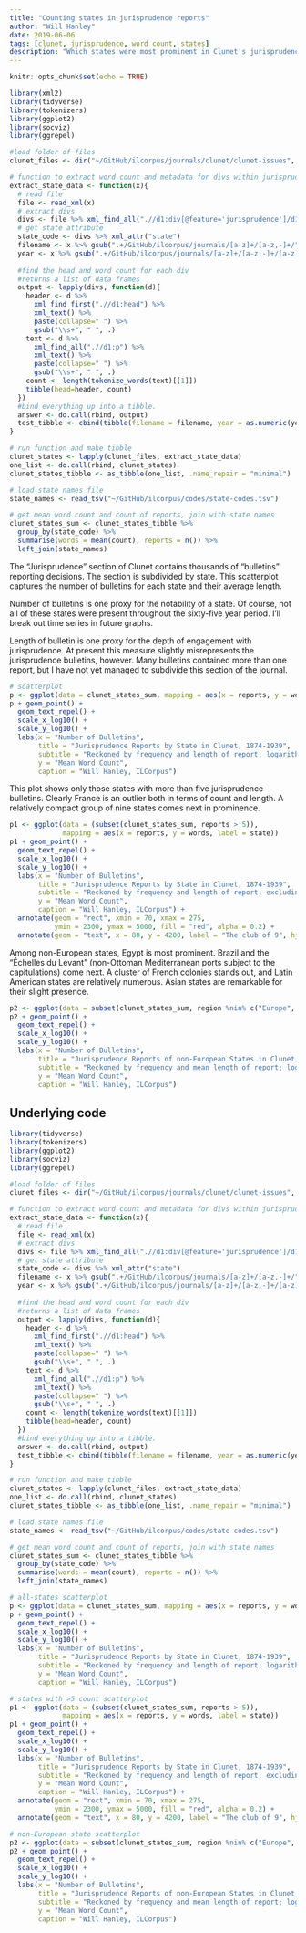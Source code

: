 ```yaml
---
title: "Counting states in jurisprudence reports"
author: "Will Hanley"
date: 2019-06-06
tags: [clunet, jurisprudence, word count, states]
description: "Which states were most prominent in Clunet's jurisprudence reporting?"
---
```


```r
knitr::opts_chunk$set(echo = TRUE)
```

```r
library(xml2)
library(tidyverse)
library(tokenizers)
library(ggplot2)
library(socviz)
library(ggrepel)

#load folder of files
clunet_files <- dir("~/GitHub/ilcorpus/journals/clunet/clunet-issues", full.names = TRUE)

# function to extract word count and metadata for divs within jurisprudence
extract_state_data <- function(x){
  # read file
  file <- read_xml(x)
  # extract divs
  divs <- file %>% xml_find_all(".//d1:div[@feature='jurisprudence']/d1:div")
  # get state attribute 
  state_code <- divs %>% xml_attr("state")
  filename <- x %>% gsub(".+/GitHub/ilcorpus/journals/[a-z]+/[a-z,-]+/", "", .) %>% gsub(".xml", "", .)
  year <- x %>% gsub(".+/GitHub/ilcorpus/journals/[a-z]+/[a-z,-]+/[a-z]+-", "", .) %>% gsub("-..xml", "", .)
  
  #find the head and word count for each div
  #returns a list of data frames
  output <- lapply(divs, function(d){
    header <- d %>% 
      xml_find_first(".//d1:head") %>% 
      xml_text() %>% 
      paste(collapse=" ") %>% 
      gsub("\\s+", " ", .)
    text <- d %>% 
      xml_find_all(".//d1:p") %>% 
      xml_text() %>% 
      paste(collapse=" ") %>% 
      gsub("\\s+", " ", .)
    count <- length(tokenize_words(text)[[1]])
    tibble(head=header, count)
  })
  #bind everything up into a tibble.
  answer <- do.call(rbind, output)
  test_tibble <- cbind(tibble(filename = filename, year = as.numeric(year), state_code = state_code), answer)
}

# run function and make tibble
clunet_states <- lapply(clunet_files, extract_state_data)
one_list <- do.call(rbind, clunet_states)
clunet_states_tibble <- as_tibble(one_list, .name_repair = "minimal")

# load state names file
state_names <- read_tsv("~/GitHub/ilcorpus/codes/state-codes.tsv")

# get mean word count and count of reports, join with state names
clunet_states_sum <- clunet_states_tibble %>% 
  group_by(state_code) %>% 
  summarise(words = mean(count), reports = n()) %>% 
  left_join(state_names)
```

The "Jurisprudence" section of Clunet contains thousands of "bulletins" reporting decisions. The section is subdivided by state. This scatterplot captures the number of bulletins for each state and their average length. 

Number of bulletins is one proxy for the notability of a state. Of course, not all of these states were present throughout the sixty-five year period. I'll break out time series in future graphs.

Length of bulletin is one proxy for the depth of engagement with jurisprudence. At present this measure slightly misrepresents the jurisprudence bulletins, however. Many bulletins contained more than one report, but I have not yet managed to subdivide this section of the journal.

```r
# scatterplot
p <- ggplot(data = clunet_states_sum, mapping = aes(x = reports, y = words, label = state))
p + geom_point() + 
  geom_text_repel() +
  scale_x_log10() +
  scale_y_log10() +
  labs(x = "Number of Bulletins", 
       title = "Jurisprudence Reports by State in Clunet, 1874-1939", 
       subtitle = "Reckoned by frequency and length of report; logarithmic scale", 
       y = "Mean Word Count",
       caption = "Will Hanley, ILCorpus")
```

This plot shows only those states with more than five jurisprudence bulletins. Clearly France is an outlier both in terms of count and length. A relatively compact group of nine states comes next in prominence. 

```r
p1 <- ggplot(data = (subset(clunet_states_sum, reports > 5)), 
             mapping = aes(x = reports, y = words, label = state))
p1 + geom_point() + 
  geom_text_repel() +
  scale_x_log10() +
  scale_y_log10() +
  labs(x = "Number of Bulletins", 
       title = "Jurisprudence Reports by State in Clunet, 1874-1939", 
       subtitle = "Reckoned by frequency and length of report; excluding states with fewer than five bulletins; logarithmic scale", 
       y = "Mean Word Count",
       caption = "Will Hanley, ILCorpus") +
  annotate(geom = "rect", xmin = 70, xmax = 275, 
           ymin = 2300, ymax = 5000, fill = "red", alpha = 0.2) +
  annotate(geom = "text", x = 80, y = 4200, label = "The club of 9", hjust = 0)
```

Among non-European states, Egypt is most prominent. Brazil and the "Échelles du Levant" (non-Ottoman Mediterranean ports subject to the capitulations) come next. A cluster of French colonies stands out, and Latin American states are relatively numerous. Asian states are remarkable for their slight presence.

```r
p2 <- ggplot(data = subset(clunet_states_sum, region %nin% c("Europe", "North America", "International", "NA")), mapping = aes(x = reports, y = words, label = state, color = region))
p2 + geom_point() + 
  geom_text_repel() +
  scale_x_log10() +
  scale_y_log10() +
  labs(x = "Number of Bulletins", 
       title = "Jurisprudence Reports of non-European States in Clunet, 1874-1939", 
       subtitle = "Reckoned by frequency and mean length of report; logarithmic scale", 
       y = "Mean Word Count",
       caption = "Will Hanley, ILCorpus")
```

## Underlying code


```r
library(tidyverse)
library(tokenizers)
library(ggplot2)
library(socviz)
library(ggrepel)

#load folder of files
clunet_files <- dir("~/GitHub/ilcorpus/journals/clunet/clunet-issues", full.names = TRUE)

# function to extract word count and metadata for divs within jurisprudence
extract_state_data <- function(x){
  # read file
  file <- read_xml(x)
  # extract divs
  divs <- file %>% xml_find_all(".//d1:div[@feature='jurisprudence']/d1:div")
  # get state attribute 
  state_code <- divs %>% xml_attr("state")
  filename <- x %>% gsub(".+/GitHub/ilcorpus/journals/[a-z]+/[a-z,-]+/", "", .) %>% gsub(".xml", "", .)
  year <- x %>% gsub(".+/GitHub/ilcorpus/journals/[a-z]+/[a-z,-]+/[a-z]+-", "", .) %>% gsub("-..xml", "", .)
  
  #find the head and word count for each div
  #returns a list of data frames
  output <- lapply(divs, function(d){
    header <- d %>% 
      xml_find_first(".//d1:head") %>% 
      xml_text() %>% 
      paste(collapse=" ") %>% 
      gsub("\\s+", " ", .)
    text <- d %>% 
      xml_find_all(".//d1:p") %>% 
      xml_text() %>% 
      paste(collapse=" ") %>% 
      gsub("\\s+", " ", .)
    count <- length(tokenize_words(text)[[1]])
    tibble(head=header, count)
  })
  #bind everything up into a tibble.
  answer <- do.call(rbind, output)
  test_tibble <- cbind(tibble(filename = filename, year = as.numeric(year), state_code = state_code), answer)
}

# run function and make tibble
clunet_states <- lapply(clunet_files, extract_state_data)
one_list <- do.call(rbind, clunet_states)
clunet_states_tibble <- as_tibble(one_list, .name_repair = "minimal")

# load state names file
state_names <- read_tsv("~/GitHub/ilcorpus/codes/state-codes.tsv")

# get mean word count and count of reports, join with state names
clunet_states_sum <- clunet_states_tibble %>% 
  group_by(state_code) %>% 
  summarise(words = mean(count), reports = n()) %>% 
  left_join(state_names)

# all-states scatterplot
p <- ggplot(data = clunet_states_sum, mapping = aes(x = reports, y = words, label = state))
p + geom_point() + 
  geom_text_repel() +
  scale_x_log10() +
  scale_y_log10() +
  labs(x = "Number of Bulletins", 
       title = "Jurisprudence Reports by State in Clunet, 1874-1939", 
       subtitle = "Reckoned by frequency and length of report; logarithmic scale", 
       y = "Mean Word Count",
       caption = "Will Hanley, ILCorpus")

# states with >5 count scatterplot
p1 <- ggplot(data = (subset(clunet_states_sum, reports > 5)), 
             mapping = aes(x = reports, y = words, label = state))
p1 + geom_point() + 
  geom_text_repel() +
  scale_x_log10() +
  scale_y_log10() +
  labs(x = "Number of Bulletins", 
       title = "Jurisprudence Reports by State in Clunet, 1874-1939", 
       subtitle = "Reckoned by frequency and length of report; excluding states with fewer than five bulletins; logarithmic scale", 
       y = "Mean Word Count",
       caption = "Will Hanley, ILCorpus") +
  annotate(geom = "rect", xmin = 70, xmax = 275, 
           ymin = 2300, ymax = 5000, fill = "red", alpha = 0.2) +
  annotate(geom = "text", x = 80, y = 4200, label = "The club of 9", hjust = 0)

# non-European state scatterplot
p2 <- ggplot(data = subset(clunet_states_sum, region %nin% c("Europe", "North America", "International", "NA")), mapping = aes(x = reports, y = words, label = state, color = region))
p2 + geom_point() + 
  geom_text_repel() +
  scale_x_log10() +
  scale_y_log10() +
  labs(x = "Number of Bulletins", 
       title = "Jurisprudence Reports of non-European States in Clunet, 1874-1939", 
       subtitle = "Reckoned by frequency and mean length of report; logarithmic scale", 
       y = "Mean Word Count",
       caption = "Will Hanley, ILCorpus")
```